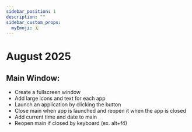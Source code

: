 ```yaml
---
sidebar_position: 1
description: ""
sidebar_custom_props:
  myEmoji: 🗓️
---
```


# August 2025

<Note />

## Main Window:
- Create a fullscreen window
- Add large icons and text for each app
- Launch an application by clicking the button
- Close main when app is launched and reopen it when the app is closed
- Add current time and date to main
- Reopen main if closed by keyboard (ex. alt+f4)
